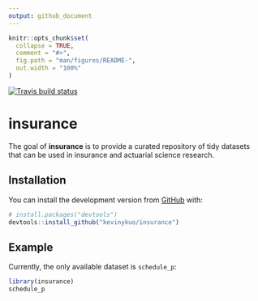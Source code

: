 ```yaml
---
output: github_document
---
```


<!-- README.md is generated from README.Rmd. Please edit that file -->

```r
knitr::opts_chunk$set(
  collapse = TRUE,
  comment = "#>",
  fig.path = "man/figures/README-",
  out.width = "100%"
)
```

[![Travis build status](https://travis-ci.org/kevinykuo/insurance.svg?branch=master)](https://travis-ci.org/kevinykuo/insurance)

# insurance

The goal of **insurance** is to provide a curated repository of tidy datasets that can be used in insurance and actuarial science research.

## Installation

You can install the development version from [GitHub](https://github.com/) with:

``` r
# install.packages("devtools")
devtools::install_github("kevinykuo/insurance")
```
## Example

Currently, the only available dataset is `schedule_p`:

```r
library(insurance)
schedule_p
```

